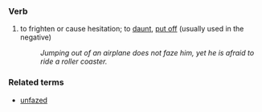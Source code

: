 ===Verb===
#  to frighten or cause hesitation; to [[daunt]], [[put off]] (usually used in the negative)
#: ''Jumping out of an airplane does not faze him, yet he is afraid to ride a roller coaster.''

===Related terms===
*[[unfazed]]